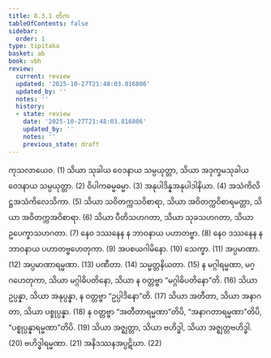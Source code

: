 ```yaml
---
title: 8.3.1 တိက
tableOfContents: false
sidebar:
  order: 1
type: tipitaka
basket: ab
book: vbh
review:
  current: review
  updated: '2025-10-27T21:48:03.816806'
  updated_by: ''
  notes: ''
  history:
  - state: review
    date: '2025-10-27T21:48:03.816806'
    updated_by: ''
    notes: ''
    previous_state: draft
---
```



<ReviewStatus review={frontmatter.review} showDetails={true} />

<HypothesisAnnotation frontmatter={frontmatter} />

<DynamicBreadcrumb />

<Division number="429" book="vbh" e="ch" v="30" p="223">

<Paragraph number="1431" book="vbh">
ကုသလာယေဝ. (1)
</Paragraph>

<Paragraph number="1432" book="vbh">
သိယာ သုခါယ ဝေဒနာယ သမ္ပယုတ္တာ, သိယာ အဒုက္ခမသုခါယ ဝေဒနာယ သမ္ပယုတ္တာ. (2)
</Paragraph>

<Paragraph number="1433" book="vbh">
ဝိပါကဓမ္မဓမ္မာ. (3)
</Paragraph>

<Paragraph number="1434" book="vbh">
အနုပါဒိန္နအနုပါဒါနိယာ. (4)
</Paragraph>

<Paragraph number="1435" book="vbh">
အသံကိလိဋ္ဌအသံကိလေသိကာ. (5)
</Paragraph>

<Paragraph number="1436" book="vbh">
သိယာ သဝိတက္ကသဝိစာရာ, သိယာ အဝိတက္ကဝိစာရမတ္တာ, သိယာ အဝိတက္ကအဝိစာရာ. (6)
</Paragraph>

<Paragraph number="1437" book="vbh">
သိယာ ပီတိသဟဂတာ, သိယာ သုခသဟဂတာ, သိယာ ဥပေက္ခာသဟဂတာ. (7)
</Paragraph>

<Paragraph number="1438" book="vbh">
နေဝ ဒဿနေန န ဘာဝနာယ ပဟာတဗ္ဗာ. (8)
</Paragraph>

<Paragraph number="1439" book="vbh">
နေဝ ဒဿနေန န ဘာဝနာယ ပဟာတဗ္ဗဟေတုကာ. (9)
</Paragraph>

<Paragraph number="1440" book="vbh">
အပစယဂါမိနော. (10)
</Paragraph>

<Paragraph number="1441" book="vbh">
သေက္ခာ. (11)
</Paragraph>

<Paragraph number="1442" book="vbh">
အပ္ပမာဏာ. (12)
</Paragraph>

<Paragraph number="1443" book="vbh">
အပ္ပမာဏာရမ္မဏာ. (13)
</Paragraph>

<Paragraph number="1444" book="vbh">
ပဏီတာ. (14)
</Paragraph>

<Paragraph number="1445" book="vbh">
သမ္မတ္တနိယတာ. (15)
</Paragraph>

<Paragraph number="1446" book="vbh">
န မဂ္ဂါရမ္မဏာ, မဂ္ဂဟေတုကာ, သိယာ မဂ္ဂါဓိပတိနော, သိယာ န ဝတ္တဗ္ဗာ “မဂ္ဂါဓိပတိနော”တိ. (16)
</Paragraph>

<Paragraph number="1447" book="vbh">
သိယာ ဥပ္ပန္နာ, သိယာ အနုပ္ပန္နာ, န ဝတ္တဗ္ဗာ “ဥပ္ပါဒိနော”တိ. (17)
</Paragraph>

<Paragraph number="1448" book="vbh">
သိယာ အတီတာ, သိယာ အနာဂတာ, သိယာ ပစ္စုပ္ပန္နာ. (18)
</Paragraph>

<Paragraph number="1449" book="vbh">
န ဝတ္တဗ္ဗာ “အတီတာရမ္မဏာ”တိပိ, “အနာဂတာရမ္မဏာ”တိပိ, “ပစ္စုပ္ပန္နာရမ္မဏာ”တိပိ. (19)
</Paragraph>

<Paragraph number="1450" book="vbh">
သိယာ အဇ္ဈတ္တာ, သိယာ ဗဟိဒ္ဓါ, သိယာ အဇ္ဈတ္တဗဟိဒ္ဓါ. (20)
</Paragraph>

<Paragraph number="1451" book="vbh">
ဗဟိဒ္ဓါရမ္မဏာ. (21)
</Paragraph>

<Paragraph number="1452" book="vbh">
အနိဒဿနအပ္ပဋိဃာ. (22)
</Paragraph>
</Division>